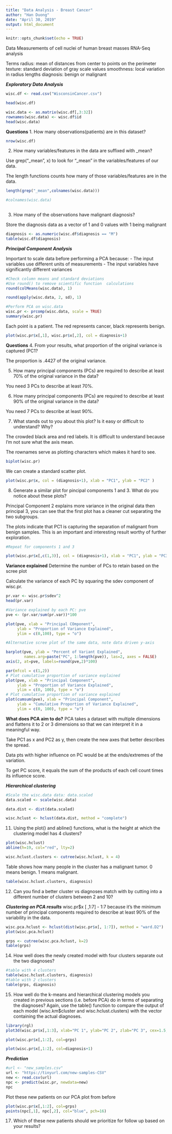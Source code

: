 ```yaml
---
title: "Data Analysis - Breast Cancer"
author: "Han Duong"
date: "April 30, 2019"
output: html_document
---
```


```r
knitr::opts_chunk$set(echo = TRUE)
```

Data
Measurements of cell nuclei of human breast masses
RNA-Seq analysis

Terms
radius: mean of distances from center to points on the perimeter
texture: standard deviation of gray scale values
smoothness: local variation in radius lengths
diagnosis: benign or malignant

***Exploratory Data Analysis***

```r
wisc.df <- read.csv("WisconsinCancer.csv")

head(wisc.df)
```



```r
wisc.data <- as.matrix(wisc.df[,3:32])
rownames(wisc.data) <- wisc.df$id
head(wisc.data)
```

**Questions**
1. How many observations(patients) are in this dataset?
```r
nrow(wisc.df)
```

2. How many variables/features in the data are suffixed with _mean?

Use grep("_mean", x) to look for "_mean" in the variables/features of our data. 

The length functions counts how many of those variables/features are in the data. 

```r
length(grep("_mean",colnames(wisc.data)))

#colnames(wisc.data)
     
```


3. How many of the observations have malignant diagnosis?

Store the diagnosis data as a vector of 1 and 0 values with 1 being malignant
```r
diagnosis <- as.numeric(wisc.df$diagnosis == "M")
table(wisc.df$diagnosis)

```

***Principal Component Analysis***

Important to scale data before performing a PCA because:
- The input variables use different units of measurements
- The input variables have significantly different variances

```r
#Check column means and standard deviations
#Use round() to remove scientific function  calculations
round(colMeans(wisc.data), 1)

round(apply(wisc.data, 2, sd), 1)
```
```r
#Perform PCA on wisc.data 
wisc.pr <- prcomp(wisc.data, scale = TRUE)
summary(wisc.pr)
```
Each point is a patient. The red represents cancer, black represents benign. 
```r
plot(wisc.pr$x[,1], wisc.pr$x[,2], col = diagnosis+1)
```

**Questions**
4. From your results, what proportion of the original variance is captured (PC1?
  
  The proportion is .4427 of the original variance. 

5. How many principal components (PCs) are required to describe at least 70% of the original variance in the data?

  You need 3 PCs to describe at least 70%. 
  
6. How many principal components (PCs) are required to describe at least 90% of the original variance in the data?

  You need 7 PCs to describe at least 90%. 
  
7. What stands out to you about this plot? Is it easy or difficult to understand? Why? 

The crowded black area and red labels. It is difficult to understand because I'm not sure what the axis mean. 

The rownames serve as plotting characters which makes it hard to see. 

```r
biplot(wisc.pr)
```

We can create a standard scatter plot.

```r
plot(wisc.pr$x, col = (diagnosis+1), xlab = "PC1", ylab = "PC2" )
```
8. Generate a similar plot for pincipal components 1 and 3. What do you notice about these plots?

Principal Component 2 explains more variance in the original data then principal 3, you can see that the first plot has a cleaner cut separating the two subgroups. 

The plots indicate that PC1 is capturing the separation of malignant from benign samples. This is an important and interesting result worthy of further exploration. 

```r
#Repeat for components 1 and 3

plot(wisc.pr$x[,c(1,3)], col = (diagnosis+1), xlab = "PC1", ylab = "PC3")
```

**Variance explained**
Determine the number of PCs to retain based on the scree plot

Calculate the variance of each PC by squaring the sdev component of wisc.pr. 
```r
pr.var <- wisc.pr$sdev^2
head(pr.var)
```

```r
#Variance explained by each PC: pve
pve <- (pr.var/sum(pr.var))*100

plot(pve, xlab = "Principal COmponent", 
     ylab = "Proportion of Variance Explained",
     ylim = c(0,100), type = "o")
```

```r
#Alternative scree plot of the same data, note data driven y-axis

barplot(pve, ylab = "Percent of Variant Explained", 
        names.arg=paste("PC", 1:length(pve)), las=2, axes = FALSE)
axis(2, at=pve, labels=round(pve,2)*100)
```

```r
par(mfcol = c(1,2))
# Plot cumulative proportion of variance explained
plot(pve, xlab = "Principal Component", 
     ylab = "Proportion of Variance Explained", 
     ylim = c(0, 100), type = "o")
# Plot cumulative proportion of variance explained
plot(cumsum(pve), xlab = "Principal Component", 
     ylab = "Cumulative Proportion of Variance Explained", 
     ylim = c(0, 100), type = "o")
```

**What does PCA aim to do?**
PCA takes a dataset with multiple dimensions and flattens it to 2 or 3 dimensions so that we can interpret it in a meaningful way.

Take PC1 as x and PC2 as y, then create the new axes that better describes the spread. 

Data pts with higher influence on PC would be at the ends/extremes of the variation. 

To get PC score, it equals the sum of the products of each cell count times its influence score. 

***Hierarchical clustering***
```r
#Scale the wisc.data data: data.scaled
data.scaled <- scale(wisc.data)
```

```r
data.dist <- dist(data.scaled)
```

```r
wisc.hclust <- hclust(data.dist, method = "complete")
```
11. Using the plot() and abline() functions, what is the height at which the clustering model has 4 clusters?

```r
plot(wisc.hclust)
abline(h=19, col="red", lty=2)
```

```r
wisc.hclust.clusters <- cutree(wisc.hclust, k = 4)
```

Table shows how many people in the cluster has a malignant tumor. 0 means benign. 1 means malignant. 
```r
table(wisc.hclust.clusters, diagnosis)
```
 
12. Can you find a better cluster vs diagnoses match with by cutting into a different number of clusters between 2 and 10?



***Clustering on PCA results***
wisc.pr$x [ ,1:7] - 1:7 because it's the minimum number of principal components required to describe at least 90% of the variability in the data. 

```r
wisc.pca.hclust <- hclust(dist(wisc.pr$x[, 1:7]), method = "ward.D2")
plot(wisc.pca.hclust)
```

```r
grps <- cutree(wisc.pca.hclust, k=2)
table(grps)
```
14. How well does the newly created model with four clusters separate out the two diagnoses?

```r
#table with 4 clusters 
table(wisc.hclust.clusters, diagnosis) 
#table with 2 clusters
table(grps, diagnosis)
```
15.  How well do the k-means and hierarchical clustering models you created in previous sections (i.e. before PCA) do in terms of separating the diagnoses? Again, use the table() function to compare the output of each model (wisc.km$cluster and wisc.hclust.clusters) with the vector containing the actual diagnoses.



```r
library(rgl)
plot3d(wisc.pr$x[,1:3], xlab="PC 1", ylab="PC 2", zlab="PC 3", cex=1.5, size=1, type="s", col=diagnosis+1)
```

```r
plot(wisc.pr$x[,1:2], col=grps)
```

```r
plot(wisc.pr$x[,1:2], col=diagnosis+1)
```

***Prediction***
```r
#url <- "new_samples.csv"
url <- "https://tinyurl.com/new-samples-CSV"
new <- read.csv(url)
npc <- predict(wisc.pr, newdata=new)
npc
```

Plot these new patients on our PCA plot from before
```r
plot(wisc.pr$x[,1:2], col=grps)
points(npc[,1], npc[,2], col="blue", pch=16)
```

17. Which of these new patients should we prioritize for follow up based on your results?

